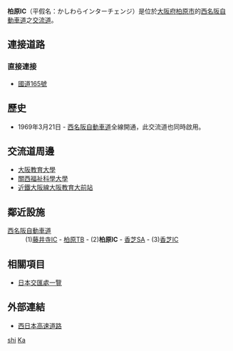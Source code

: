 {{日本公路設施
|設施名稱 = 柏原IC
|色 = 
|圖像 = Kashiwara IC.jpg
|pxl =
|圖像簡介 =
|公路名稱1 = [[西名阪自動車道|西名阪自動車道]]
|IC編號1 = 2
|收費站編號1 = 
|記號1 = 柏原 大和高田
|起點1 = [[松原JCT|松原JCT]]
|距離1 = 8.2
|上一設施1 = [[柏原TB|柏原TB]]
|上一設施距離1 = 
|下一設施1 = [[香芝SA|香芝SA]]
|下一設施距離1 = 3.4
|連接道路 = [[國道165號|國道165號]]
|啟用日期 = 1969年3月21日
|停用日期 = 
|流量 =
|智能IC = 
|上行營業時間 = 
|上行油站 = 
|上行油站營業時間 = 
|下行營業時間 = 
|下行油站 = 
|下行油站營業時間 = 
|郵政編碼 = 582-0024
|所在地 = [[大阪府|大阪府]][[柏原市|柏原市]]田邊2丁目
|坐標 = {{coord|34|33|22.55|N|135|38|45.02|E}}
|備註 = 只設奈良方向出口與大阪方向入口。
}}
'''柏原IC'''（平假名：かしわらインターチェンジ）是位於[[大阪府|大阪府]][[柏原市|柏原市]]的[[西名阪自動車道|西名阪自動車道]]之[[交流道|交流道]]。

== 連接道路 ==
=== 直接連接 ===
* [[國道165號|國道165號]]

== 歷史 ==
* 1969年3月21日 - [[西名阪自動車道|西名阪自動車道]]全線開通，此交流道也同時啟用。

== 交流道周邊 ==
* [[大阪教育大學|大阪教育大學]]
* [[關西福祉科學大學|關西福祉科學大學]]
* [[近鐵大阪線|近鐵大阪線]][[大阪教育大前站|大阪教育大前站]]

== 鄰近設施 ==
; [[西名阪自動車道|西名阪自動車道]]
: (1)[[藤井寺IC|藤井寺IC]] - [[柏原TB|柏原TB]] - (2)'''柏原IC''' - [[香芝SA|香芝SA]] - (3)[[香芝IC|香芝IC]]

== 相關項目 ==
* [[日本交匯處一覽|日本交匯處一覽]]

== 外部連結 ==
* [http://www.w-nexco.co.jp/ 西日本高速道路] {{Wayback|url=http://www.w-nexco.co.jp/ |date=20150821133933 }}

{{西名阪自動車道}}

[[Category:日本交流道_Ka|shi]]
[[Category:大阪府交流道|Ka]]